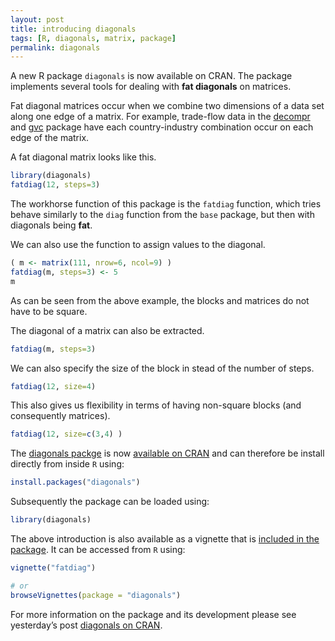 ```yaml
---
layout: post
title: introducing diagonals
tags: [R, diagonals, matrix, package]
permalink: diagonals
---
```


A new R package `diagonals` is now available on CRAN. The package implements several tools for dealing with **fat diagonals** on matrices.

Fat diagonal matrices occur when we combine two dimensions of a data set along one edge of a matrix. For example, trade-flow data in the [decompr](http://cran.r-project.org/package=decompr) and [gvc](http://cran.r-project.org/package=gvc) package have each country-industry combination occur on each edge of the matrix. 

A fat diagonal matrix looks like this.

```r
library(diagonals)
fatdiag(12, steps=3)
```

The workhorse function of this package is the `fatdiag` function, which tries behave similarly to the `diag` function from the `base` package, but then with diagonals being **fat**.

We can also use the function to assign values to the diagonal.

```r
( m <- matrix(111, nrow=6, ncol=9) )
fatdiag(m, steps=3) <- 5
m
```

As can be seen from the above example, the blocks and matrices do not have to be square.

The diagonal of a matrix can also be extracted.

```r
fatdiag(m, steps=3)
```

We can also specify the size of the block in stead of the number of steps.

```r
fatdiag(12, size=4)
```

This also gives us flexibility in terms of having non-square blocks (and consequently matrices).

```r
fatdiag(12, size=c(3,4) )
```

The [diagonals packge](http://cran.r-project.org/?package=diagonals) is now [available on CRAN](/diagonals-cran) and can therefore be install directly from inside `R` using:

```r
install.packages("diagonals")
```

Subsequently the package can be loaded using:

```r
library(diagonals)
```

The above introduction is also available as a vignette that is [included in the package](http://cran.r-project.org/web/packages/diagonals/vignettes/fatdiag.html).
It can be accessed from `R` using:

```r
vignette("fatdiag")

# or
browseVignettes(package = "diagonals")
```

For more information on the package and its development please see yesterday's post [diagonals on CRAN](/diagonals-cran).
